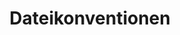 ---
source-updated-at: 2025-05-16T04:52:11.000Z
translation-updated-at: 2025-06-06T17:33:15.079Z
title: Dateikonventionen
description: API-Referenz für spezielle Dateien in Next.js.
---